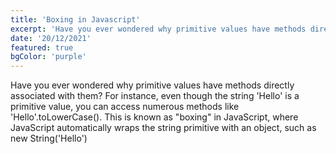 ```yaml
---
title: 'Boxing in Javascript'
excerpt: 'Have you ever wondered why primitive values have methods directly associated with them? '
date: '20/12/2021'
featured: true
bgColor: 'purple'
---
```


Have you ever wondered why primitive values have methods directly associated with them? For instance, even though the string 'Hello' is a primitive value, you can access numerous methods like 'Hello'.toLowerCase(). This is known as "boxing" in JavaScript, where JavaScript automatically wraps the string primitive with an object, such as new String('Hello')
